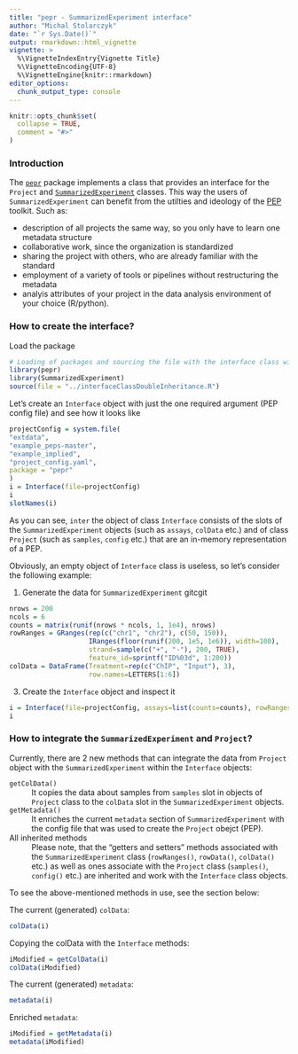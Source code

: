 ```yaml
---
title: "pepr - SummarizedExperiment interface"
author: "Michal Stolarczyk"
date: "`r Sys.Date()`"
output: rmarkdown::html_vignette
vignette: >
  %\VignetteIndexEntry{Vignette Title}
  %\VignetteEncoding{UTF-8}
  %\VignetteEngine{knitr::rmarkdown}
editor_options: 
  chunk_output_type: console
---
```


```r
knitr::opts_chunk$set(
  collapse = TRUE,
  comment = "#>"
)
```

### Introduction

The [`pepr`](https://pepkit.github.io/docs/pepr/) package implements a class that provides an interface for the `Project` and [`SummarizedExperiment`](https://bioconductor.org/packages/release/bioc/html/SummarizedExperiment.html) classes. This way the users of `SummarizedExperiment` can benefit from the utilties and ideology of the [PEP](https://pepkit.github.io/) toolkit. Such as: 

* description of all projects the same way, so you only have to learn one metadata structure
* collaborative work, since the organization is standardized
* sharing the project with others, who are already familiar with the standard
* employment of a variety of tools or pipelines without restructuring the metadata
* analyis attributes of your project in the data analysis environment of your choice (R/python).

### How to create the interface?

Load the package
```r
# Loading of packages and sourcing the file with the interface class will be substituded by loading of the final package in the future
library(pepr)
library(SummarizedExperiment)
source(file = "../interfaceClassDoubleInheritance.R")

```
Let's create an `Interface` object with just the one required argument (PEP config file) and see how it looks like
```r
projectConfig = system.file(
"extdata",
"example_peps-master",
"example_implied",
"project_config.yaml",
package = "pepr"
)
i = Interface(file=projectConfig)
i
slotNames(i)
```
As you can see, `inter` the object of class `Interface` consists of the slots of the `SummarizedExperiment` objects (such as `assays`, `colData` etc.) and of class `Project` (such as `samples`, `config` etc.) that are an in-memory representation of a PEP.

Obviously, an empty object of `Interface` class is useless, so let's consider the following example:

1. Generate the data for `SummarizedExperiment`
gitcgit 
```r
nrows = 200
ncols = 6
counts = matrix(runif(nrows * ncols, 1, 1e4), nrows)
rowRanges = GRanges(rep(c("chr1", "chr2"), c(50, 150)),
                    IRanges(floor(runif(200, 1e5, 1e6)), width=100),
                    strand=sample(c("+", "-"), 200, TRUE),
                    feature_id=sprintf("ID%03d", 1:200))
colData = DataFrame(Treatment=rep(c("ChIP", "Input"), 3),
                    row.names=LETTERS[1:6])

```

3. Create the `Interface` object and inspect it

```r
i = Interface(file=projectConfig, assays=list(counts=counts), rowRanges=rowRanges, colData=colData)
i

```

### How to integrate the `SummarizedExperiment` and `Project`?

Currently, there are 2 new methods that can integrate the data from `Project` object with the `SummarizedExperiment` within the `Interface` objects: 
<dl>
  <dt>`getColData()`</dt>
  <dd>It copies the data about samples from `samples` slot in objects of `Project` class to the `colData` slot in the `SummarizedExperiment` objects.</dd>

  <dt>`getMetadata()`</dt>
  <dd>It enriches the current `metadata` section of `SummarizedExperiment` with the config file that was used to create the `Project` obejct (PEP).</dd>
  
  <dt>All inherited methods</dt>
  <dd>Please note, that the "getters and setters" methods associated with the `SummarizedExperiment` class (`rowRanges()`, `rowData()`, `colData()` etc.) as well as ones associate with the `Project` class (`samples()`, `config()` etc.) are inherited and work with the `Interface` class objects.</dd>
</dl>

To see the above-mentioned methods in use, see the section below:

The current (generated) `colData`:

```r
colData(i)
```

Copying the colData with the `Interface` methods:

```r
iModified = getColData(i)
colData(iModified)
```


The current (generated) `metadata`:

```r
metadata(i)
```

Enriched `metadata`:

```r
iModified = getMetadata(i)
metadata(iModified)
```


